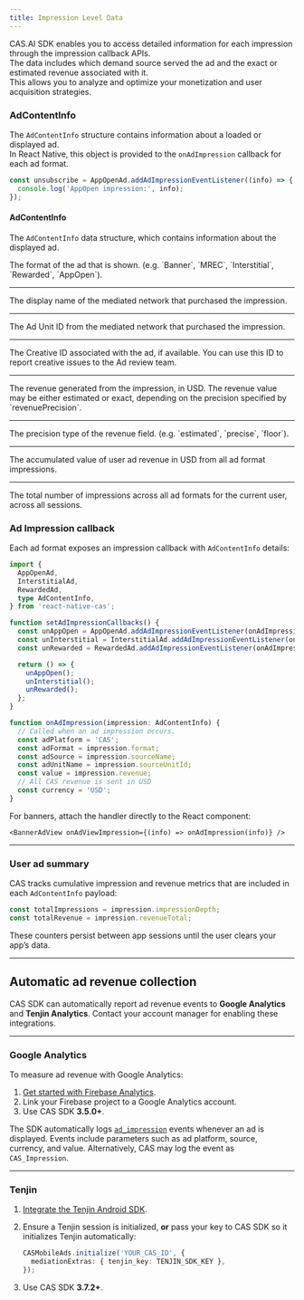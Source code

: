 ```yaml
---
title: Impression Level Data
---
```


CAS.AI SDK enables you to access detailed information for each impression through the impression callback APIs.  
The data includes which demand source served the ad and the exact or estimated revenue associated with it.  
This allows you to analyze and optimize your monetization and user acquisition strategies.

### AdContentInfo
The `AdContentInfo` structure contains information about a loaded or displayed ad.  
In React Native, this object is provided to the `onAdImpression` callback for each ad format.

```ts
const unsubscribe = AppOpenAd.addAdImpressionEventListener((info) => {
  console.log('AppOpen impression:', info);
});
```

#### AdContentInfo
The `AdContentInfo` data structure, which contains information about the displayed ad.

<Property name="format" type="string">
  The format of the ad that is shown. (e.g. `Banner`, `MREC`, `Interstitial`, `Rewarded`, `AppOpen`).
</Property>

---

<Property name="sourceName" type="string">
  The display name of the mediated network that purchased the impression.
</Property>

---

<Property name="sourceUnitId" type="string">
  The Ad Unit ID from the mediated network that purchased the impression.
</Property>

---

<Property name="creativeId" type="string" optional>
  The Creative ID associated with the ad, if available.
  You can use this ID to report creative issues to the Ad review team. 
</Property>

---

<Property name="revenue" type="number">
  The revenue generated from the impression, in USD. 
  The revenue value may be either estimated or exact, depending on the precision specified by `revenuePrecision`. 
</Property>

---

<Property name="revenuePrecision" type="string">
  The precision type of the revenue field. (e.g. `estimated`, `precise`, `floor`).
</Property>

---

<Property name="revenueTotal" type="number">
  The accumulated value of user ad revenue in USD from all ad format impressions. 
</Property>

---

<Property name="impressionDepth" type="number">
  The total number of impressions across all ad formats for the current user, across all sessions. 
</Property>


### Ad Impression callback

Each ad format exposes an impression callback with `AdContentInfo` details:

```ts
import {
  AppOpenAd,
  InterstitialAd,
  RewardedAd,
  type AdContentInfo,
} from 'react-native-cas';

function setAdImpressionCallbacks() {
  const unAppOpen = AppOpenAd.addAdImpressionEventListener(onAdImpression);
  const unInterstitial = InterstitialAd.addAdImpressionEventListener(onAdImpression);
  const unRewarded = RewardedAd.addAdImpressionEventListener(onAdImpression);

  return () => {
    unAppOpen();
    unInterstitial();
    unRewarded();
  };
}

function onAdImpression(impression: AdContentInfo) {
  // Called when an ad impression occurs.  
  const adPlatform = 'CAS';
  const adFormat = impression.format;
  const adSource = impression.sourceName;
  const adUnitName = impression.sourceUnitId;
  const value = impression.revenue;
  // All CAS revenue is sent in USD  
  const currency = 'USD';
}
```

For banners, attach the handler directly to the React component:

```tsx
<BannerAdView onAdViewImpression={(info) => onAdImpression(info)} />
```

---

### User ad summary
CAS tracks cumulative impression and revenue metrics that are included in each `AdContentInfo` payload:

```ts
const totalImpressions = impression.impressionDepth;
const totalRevenue = impression.revenueTotal;
```

<Info>
These counters persist between app sessions until the user clears your app’s data.
</Info>

---

## Automatic ad revenue collection
CAS SDK can automatically report ad revenue events to **Google Analytics** and **Tenjin Analytics**.
Contact your account manager for enabling these integrations.

---

### Google Analytics
To measure ad revenue with Google Analytics:

1. [Get started with Firebase Analytics](https://firebase.google.com/docs/analytics/get-started).
2. Link your Firebase project to a Google Analytics account.
3. Use CAS SDK **3.5.0+**.

The SDK automatically logs [`ad_impression`](https://firebase.google.com/docs/reference/android/com/google/firebase/analytics/FirebaseAnalytics.Event#public-static-final-string-ad_impression)
events whenever an ad is displayed.
Events include parameters such as ad platform, source, currency, and value.
Alternatively, CAS may log the event as `CAS_Impression`.

---

### Tenjin
1. [Integrate the Tenjin Android SDK](https://docs.tenjin.com/docs/android-sdk#basic-integration).
2. Ensure a Tenjin session is initialized, **or** pass your key to CAS SDK so it initializes Tenjin automatically:

   ```ts
   CASMobileAds.initialize('YOUR_CAS_ID', {
     mediationExtras: { tenjin_key: TENJIN_SDK_KEY },
   });
   ```
3. Use CAS SDK **3.7.2+**.


